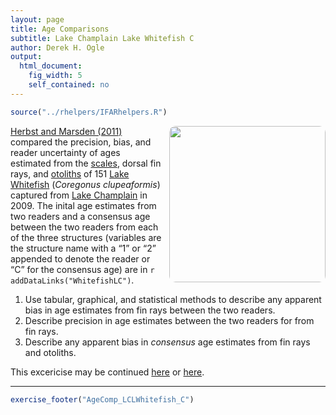 ```yaml
---
layout: page
title: Age Comparisons
subtitle: Lake Champlain Lake Whitefish C
author: Derek H. Ogle
output: 
  html_document: 
    fig_width: 5
    self_contained: no
---
```

```r
source("../rhelpers/IFARhelpers.R")
```

<img style="float: right; margin: 0px 0px 10px 10px; border-radius:10px;" src="imgs/lake-whitefish-3.jpg" width="250px" />
[Herbst and Marsden (2011)](http://www.uvm.edu/rsenr/emarsden/documents/Herbst%20and%20Marsden%20whitefish%20age%20structure%20comparison.pdf) compared the precision, bias, and reader uncertainty of ages estimated from the [scales](https://en.wikipedia.org/wiki/Fish_scale), dorsal fin rays, and [otoliths](https://en.wikipedia.org/wiki/Otolith) of 151 [Lake Whitefish](https://en.wikipedia.org/wiki/Lake_whitefish) (*Coregonus clupeaformis*) captured from [Lake Champlain](https://en.wikipedia.org/wiki/Lake_Champlain) in 2009.  The inital age estimates from two readers and a consensus age between the two readers from each of the three structures (variables are the structure name with a "1" or "2" appended to denote the reader or "C" for the consensus age) are in `r addDataLinks("WhitefishLC")`.

1. Use tabular, graphical, and statistical methods to describe any apparent bias in age estimates from fin rays between the two readers.
1. Describe precision in age estimates between the two readers for from fin rays.
1. Describe any apparent bias in *consensus* age estimates from fin rays and otoliths.

This excericise may be continued [here](AgeComp_LCLWhitefish_A.html) or [here](AgeComp_LCLWhitefish_B.html).

---
```r
exercise_footer("AgeComp_LCLWhitefish_C")
```
